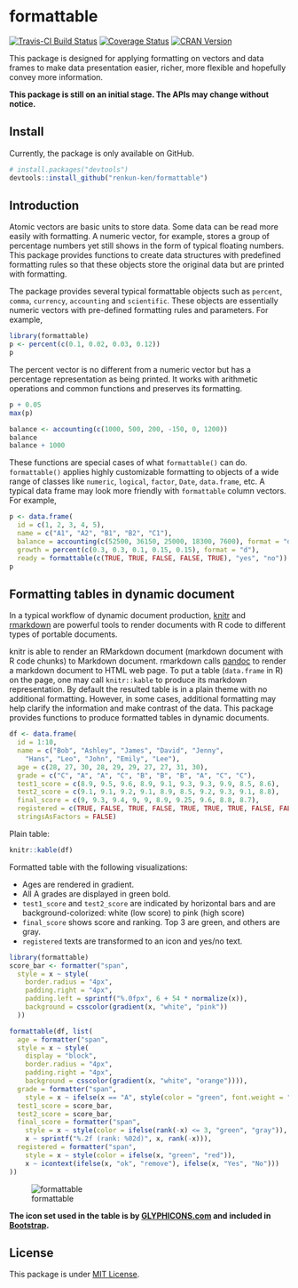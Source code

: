 # formattable

[![Travis-CI Build Status](https://travis-ci.org/renkun-ken/formattable.png?branch=master)](https://travis-ci.org/renkun-ken/formattable) [![Coverage Status](https://coveralls.io/repos/renkun-ken/formattable/badge.svg)](https://coveralls.io/r/renkun-ken/formattable) [![CRAN Version](http://www.r-pkg.org/badges/version/formattable)](http://cran.rstudio.com/web/packages/formattable)

This package is designed for applying formatting on vectors and data frames to make data presentation easier, richer, more flexible and hopefully convey more information.

**This package is still on an initial stage. The APIs may change without notice.**

## Install

Currently, the package is only available on GitHub.

```r
# install.packages("devtools")
devtools::install_github("renkun-ken/formattable")
```

## Introduction

Atomic vectors are basic units to store data. Some data can be read more easily with formatting. A numeric vector, for example, stores a group of percentage numbers yet still shows in the form of typical floating numbers. This package provides functions to create data structures with predefined formatting rules so that these objects store the original data but are printed with formatting.

The package provides several typical formattable objects such as `percent`, `comma`, `currency`, `accounting` and `scientific`. These objects are essentially numeric vectors with pre-defined formatting rules and parameters. For example,

```r
library(formattable)
p <- percent(c(0.1, 0.02, 0.03, 0.12))
p
```

The percent vector is no different from a numeric vector but has a percentage representation as being
printed. It works with arithmetic operations and common functions and preserves its formatting.

```r
p + 0.05
max(p)
```

```r
balance <- accounting(c(1000, 500, 200, -150, 0, 1200))
balance
balance + 1000
```

These functions are special cases of what `formattable()` can do. `formattable()` applies highly customizable formatting to objects of a wide range of classes like `numeric`, `logical`, `factor`, `Date`, `data.frame`, etc. A typical data frame may look more friendly with `formattable` column vectors. For example,

```r
p <- data.frame(
  id = c(1, 2, 3, 4, 5), 
  name = c("A1", "A2", "B1", "B2", "C1"),
  balance = accounting(c(52500, 36150, 25000, 18300, 7600), format = "d"),
  growth = percent(c(0.3, 0.3, 0.1, 0.15, 0.15), format = "d"),
  ready = formattable(c(TRUE, TRUE, FALSE, FALSE, TRUE), "yes", "no"))
p
```

## Formatting tables in dynamic document

In a typical workflow of dynamic document production, [knitr](https://github.com/yihui/knitr) and [rmarkdown](http://rmarkdown.rstudio.com/) are powerful tools to render documents with R code to different types of portable documents.

knitr is able to render an RMarkdown document (markdown document with R code chunks) to Markdown document. rmarkdown calls [pandoc](http://johnmacfarlane.net/pandoc) to render a markdown document to HTML web page. To put a table (`data.frame` in R) on the page, one may call `knitr::kable` to produce its markdown representation. By default the resulted table is in a plain theme with no additional formatting. However, in some cases, additional formatting may help clarify the information and make contrast of the data. This package provides functions to produce formatted tables in dynamic documents.

```r
df <- data.frame(
  id = 1:10,
  name = c("Bob", "Ashley", "James", "David", "Jenny", 
    "Hans", "Leo", "John", "Emily", "Lee"), 
  age = c(28, 27, 30, 28, 29, 29, 27, 27, 31, 30),
  grade = c("C", "A", "A", "C", "B", "B", "B", "A", "C", "C"),
  test1_score = c(8.9, 9.5, 9.6, 8.9, 9.1, 9.3, 9.3, 9.9, 8.5, 8.6),
  test2_score = c(9.1, 9.1, 9.2, 9.1, 8.9, 8.5, 9.2, 9.3, 9.1, 8.8),
  final_score = c(9, 9.3, 9.4, 9, 9, 8.9, 9.25, 9.6, 8.8, 8.7),
  registered = c(TRUE, FALSE, TRUE, FALSE, TRUE, TRUE, TRUE, FALSE, FALSE, FALSE),
  stringsAsFactors = FALSE)
```

Plain table:

```r
knitr::kable(df)
```

Formatted table with the following visualizations:

* Ages are rendered in gradient.
* All A grades are displayed in green bold.
* `test1_score` and `test2_score` are indicated by horizontal bars and are background-colorized: white (low score) to pink (high score)
* `final_score` shows score and ranking. Top 3 are green, and others are gray.
* `registered` texts are transformed to an icon and yes/no text.

```r
library(formattable)
score_bar <- formatter("span", 
  style = x ~ style(
    border.radius = "4px",
    padding.right = "4px",
    padding.left = sprintf("%.0fpx", 6 + 54 * normalize(x)),
    background = csscolor(gradient(x, "white", "pink"))
  ))

formattable(df, list(
  age = formatter("span", 
  style = x ~ style(
    display = "block", 
    border.radius = "4px",
    padding.right = "4px",
    background = csscolor(gradient(x, "white", "orange")))),
  grade = formatter("span",
    style = x ~ ifelse(x == "A", style(color = "green", font.weight = "bold"), NA)),
  test1_score = score_bar,
  test2_score = score_bar,
  final_score = formatter("span",
    style = x ~ style(color = ifelse(rank(-x) <= 3, "green", "gray")),
    x ~ sprintf("%.2f (rank: %02d)", x, rank(-x))),
  registered = formatter("span", 
    style = x ~ style(color = ifelse(x, "green", "red")),
    x ~ icontext(ifelse(x, "ok", "remove"), ifelse(x, "Yes", "No")))
))
```

![formattable](./formattable.png?raw=true)

**The icon set used in the table is by [GLYPHICONS.com](http://GLYPHICONS.com) and included in [Bootstrap](http://getbootstrap.com/components/#glyphicons).**

## License

This package is under [MIT License](http://opensource.org/licenses/MIT).
